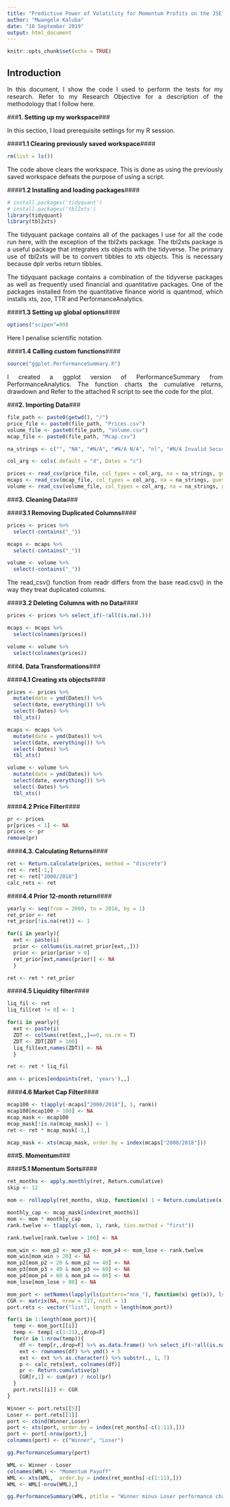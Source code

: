 ---
title: "Predictive Power of Volatility for Momentum Profits on the JSE"
author: "Mwangele Kaluba"
date: "10 September 2019"
output: html_document
---

<style>
body {
text-align: justify}
</style>



```{r setup, include=FALSE}
knitr::opts_chunk$set(echo = TRUE)
```

## Introduction

In this document, I show the code I used to perform the tests for my research. Refer to my Research Objective for a description of the methodology that I follow here.

###**1. Setting up my workspace**###

In this section, I load prerequisite settings for my R session.

####**1.1 Clearing previously saved workspace**####

```{r Clear Workspace}
rm(list = ls())
```

The code above clears the workspace. This is done as using the previously saved workspace defeats the purpose of using a script.

####**1.2 Installing and loading packages**####

```{r Loading Library, results='hide',  message = FALSE, warning=FALSE}
# install.packages('tidyquant')
# install.packages('tbl2xts')
library(tidyquant)
library(tbl2xts)
```

The tidyquant package contains all of the packages I use for all the code run here, with the exception of the tbl2xts package. The tbl2xts package is a useful package that integrates xts objects with the tidyverse. The primary use of tbl2xts will be to convert tibbles to xts objects. This is necessary because dplr verbs return tibbles. 

The tidyquant package contains a combination of the tidyverse packages as well as frequently used financial and quantitative packages. One of the packages installed from the quantitative finance world is quantmod, which installs xts, zoo, TTR and PerformanceAnalytics.

####**1.3 Setting up global options**####

```{r Global Options, warning=FALSE}
options("scipen"=99)
```

Here I penalise scientific notation.

####**1.4 Calling custom functions**####

```{r ggplot of PerformanceSummary, warning=FALSE}
source("ggplot.PerformanceSummary.R")
```

I created a ggplot version of PerformanceSummary from PerformanceAnalytics. The function charts the cumulative returns, drawdown and Refer to the attached R script to see the code for the plot. 

###**2. Importing Data**###

```{r File Location Strings}
file_path <- paste0(getwd(), "/")
price_file <- paste0(file_path, "Prices.csv")
volume_file <- paste0(file_path, "Volume.csv")
mcap_file <- paste0(file_path, "Mcap.csv")
```

```{r Data Import, warning=FALSE}
na_strings <- c("", "NA", "#N/A", "#N/A N/A", "nl", "#N/A Invalid Security")

col_arg <- cols(.default = "d", Dates = "c")

prices <- read_csv(price_file, col_types = col_arg, na = na_strings, guess_max = Inf)
mcaps <- read_csv(mcap_file, col_types = col_arg, na = na_strings, guess_max = Inf)
volume <- read_csv(volume_file, col_types = col_arg, na = na_strings, guess_max = Inf)
```


###**3. Cleaning Data**###



####**3.1 Removing Duplicated Columns**####

```{r Deleting Duplicated columns, comment=NULL}
prices <- prices %>%
  select(-contains("_"))

mcaps <- mcaps %>%
  select(-contains("_"))

volume <- volume %>%
  select(-contains("_"))
```

The read_csv() function from readr differs from the base read.csv() in the way they treat duplicated columns.

####**3.2 Deleting Columns with no Data**####

```{r Deleting cols with all nas, }
prices <- prices %>% select_if(~!all(is.na(.)))
```


```{r}
mcaps <- mcaps %>%
  select(colnames(prices))

volume <- volume %>%
  select(colnames(prices))
```


###**4. Data Transformations**###



####**4.1 Creating xts objects**####

```{r xts, comment=NULL}
prices <- prices %>%
  mutate(date = ymd(Dates)) %>%
  select(date, everything()) %>%
  select(-Dates) %>%
  tbl_xts()

mcaps <- mcaps %>%
  mutate(date = ymd(Dates)) %>%
  select(date, everything()) %>%
  select(-Dates) %>%
  tbl_xts()

volume <- volume %>%
  mutate(date = ymd(Dates)) %>%
  select(date, everything()) %>%
  select(-Dates) %>%
  tbl_xts()

```


####**4.2 Price Filter**####

```{r Price filter}
pr <- prices
pr[prices < 1] <- NA
prices <- pr
remove(pr)
```

####**4.3. Calculating Returns**####

```{r Returns}
ret <- Return.calculate(prices, method = "discrete")
ret <- ret[-1,]
ret <- ret["2000/2018"]
calc_rets <- ret
```


####**4.4 Prior 12-month return**####

```{r Prior Returns} 
yearly <- seq(from = 2000, to = 2018, by = 1)
ret_prior <- ret
ret_prior[!is.na(ret)] <- 1

for(i in yearly){
  ext <- paste(i)
  prior <- colSums(is.na(ret_prior[ext,,]))
  prior <- prior[prior > 0]
  ret_prior[ext,names(prior)] <- NA
  }

ret <- ret * ret_prior
```


####**4.5 Liquidity filter**####

```{r Liquidity Filter} 
liq_fil <- ret
liq_fil[ret != 0] <- 1

for(i in yearly){
  ext <- paste(i)
  ZDT <- colSums(ret[ext,,]==0, na.rm = T)
  ZDT <- ZDT[ZDT > 100]
  liq_fil[ext,names(ZDT)] <- NA
  }

ret <- ret * liq_fil

ann <- prices[endpoints(ret, 'years'),,]
```

####**4.6 Market Cap Filter**####

```{r Mcap100}
mcap100 <- t(apply(-mcaps["2000/2018"], 1, rank))
mcap100[mcap100 > 100] <- NA
mcap_mask <- mcap100
mcap_mask[!is.na(mcap_mask)] <- 1
ret <- ret * mcap_mask[-1,]

mcap_mask <- xts(mcap_mask, order.by = index(mcaps["2000/2018"]))
```


###**5. Momentum**###


####**5.1 Momentum Sorts**####


```{r 12 month ret}
ret_months <- apply.monthly(ret, Return.cumulative)
skip <- 12

mom <- rollapply(ret_months, skip, function(x) 1 + Return.cumulative(x[-skip]))
```



```{r Rank}
monthly_cap <- mcap_mask[index(ret_months)]
mom <- mom * monthly_cap
rank.twelve <- t(apply(-mom, 1, rank, ties.method = "first"))
```


```{r Momentum Sort}
rank.twelve[rank.twelve > 100] <- NA

mom_win <- mom_p2 <- mom_p3 <- mom_p4 <- mom_lose <- rank.twelve
mom_win[mom_win > 20] <- NA
mom_p2[mom_p2 > 20 & mom_p2 <= 40] <- NA
mom_p3[mom_p3 > 40 & mom_p3 <= 60] <- NA
mom_p4[mom_p4 > 60 & mom_p4 <= 80] <- NA
mom_lose[mom_lose > 80] <- NA
```







```{r}
mom_port <- setNames(lapply(ls(pattern="mom_"), function(x) get(x)), ls(pattern="mom_"))
CGR <- matrix(NA, nrow = 217, ncol = 1)
port.rets <- vector("list", length = length(mom_port))

for(i in 1:length(mom_port)){
  temp <- mom_port[[i]]
  temp <- temp[-c(1:11),,drop=F]
  for(r in 1:nrow(temp)){
    df <- temp[r,,drop=F] %>% as.data.frame() %>% select_if(~!all(is.na(.)))
    ext <- rownames(df) %>% ymd() + 5
    ext <- ext %>% as.character() %>% substr(., 1, 7)
    p <- calc_rets[ext, colnames(df)]
    pr <- Return.cumulative(p)
    CGR[r,1] <- sum(pr) / ncol(pr)
  }
  port.rets[[i]] <- CGR
}
```





```{r}
Winner <- port.rets[[5]]
Loser <- port.rets[[1]]
port <- cbind(Winner,Loser)
port <- xts(port, order.by = index(ret_months[-c(1:11),]))
port <- port[-nrow(port),]
colnames(port) <- c("Winner", "Loser")
```


```{r fig.width=12, fig.height=8, warning = FALSE}
gg.PerformanceSummary(port)
```

```{r, Winner Minus Loser}
WML <- Winner - Loser
colnames(WML) <- "Momentum Payoff"
WML <- xts(WML,  order.by = index(ret_months[-c(1:11),]))
WML <- WML[-nrow(WML),]
```


```{r fig.width=12, fig.height=8, warning = FALSE}
gg.PerformanceSummary(WML, ptitle = "Winner minus Loser performance chart")
```


